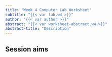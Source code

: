 ```yaml
---
title: "Week 4 Computer Lab Worksheet"
subtitle: "{{< var lab.w4 >}}"
author: "{{< var author >}}"
abstract: "{{< var worksheet-abstract.w4 >}}"
abstract-title: "Description"
---
```


## Session aims
